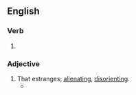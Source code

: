 ==English==

===Verb===
{{head|en|present participle}}

# {{present participle of|estrange|lang=en|nocat=1}}

===Adjective===
{{en-adj}}

# That estranges; [[alienating]], [[disorienting]].
#* {{quote-text|lang=en|year=1990|author={{w|Camille Paglia}}|title=Sexual Personae|passage=At his first rendezvous, De Marsay is blindfolded and driven endlessly through the streets, an '''estranging''' device which makes his native city a sexual labyrinth.}}